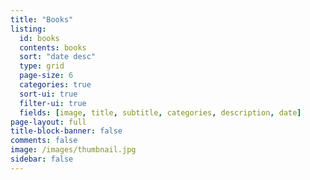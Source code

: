 ```yaml
---
title: "Books"
listing:
  id: books
  contents: books
  sort: "date desc"
  type: grid
  page-size: 6
  categories: true
  sort-ui: true
  filter-ui: true
  fields: [image, title, subtitle, categories, description, date]
page-layout: full
title-block-banner: false
comments: false
image: /images/thumbnail.jpg
sidebar: false
---
```

